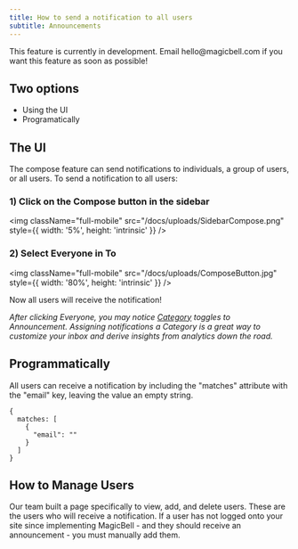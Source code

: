 ```yaml
---
title: How to send a notification to all users
subtitle: Announcements
---
```


<Note>
  This feature is currently in development. Email hello@magicbell.com if you want this feature as soon as possible!
</Note>

## Two options
- Using the UI
- Programatically

## The UI

The compose feature can send notifications to individuals, a group of users, or all users. To send a notification to all users:

### 1) Click on the Compose button in the sidebar


<img
  className="full-mobile"
  src="/docs/uploads/SidebarCompose.png"
  style={{ width: '5%', height: 'intrinsic' }}
/>


### 2) Select Everyone in To


<img
  className="full-mobile"
  src="/docs/uploads/ComposeButton.jpg"
  style={{ width: '80%', height: 'intrinsic' }}
/>


Now all users will receive the notification! 

<i>After clicking Everyone, you may notice <a href="https://magicbell.com/docs/categories">Category</a> toggles to Announcement. Assigning notifications a Category is a great way to customize your inbox and derive insights from analytics down the road.</i>

## Programmatically

All users can receive a notification by including the "matches" attribute with the "email" key, leaving the value an empty string.

```shell hideHeader
{
  matches: [
    {
      "email": ""
    }
  ]
}
```

## How to Manage Users 

Our team built a page specifically to view, add, and delete users. These are the users who will receive a notification. If a user has not logged onto your site since implementing MagicBell - and they should receive an announcement - you must manually add them.
